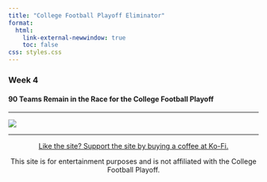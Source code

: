 ```yaml
---
title: "College Football Playoff Eliminator"
format: 
  html:
    link-external-newwindow: true
    toc: false
css: styles.css
---
```


### Week 4 {.test}

#### 90 Teams Remain in the Race for the College Football Playoff

------------------------------------------------------------------------

![](wk4_2024.png)

------------------------------------------------------------------------

::: {style="text-align:center"}
<a href="https://ko-fi.com/stephenhill42026">Like the site? Support the site by buying a coffee at Ko-Fi.</a>
:::

::: {style="text-align:center"}
This site is for entertainment purposes and is not affiliated with the College Football Playoff.
:::
